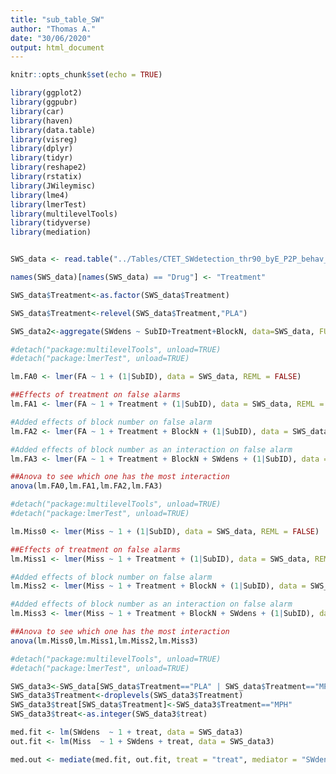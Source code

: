 ```yaml
---
title: "sub_table_SW"
author: "Thomas A."
date: "30/06/2020"
output: html_document
---
```


```r
knitr::opts_chunk$set(echo = TRUE)
```

```r
library(ggplot2)
library(ggpubr)
library(car)
library(haven)
library(data.table)
library(visreg)
library(dplyr)
library(tidyr)
library(reshape2)
library(rstatix)
library(JWileymisc)
library(lme4)
library(lmerTest)
library(multilevelTools)
library(tidyverse)
library(mediation)


SWS_data <- read.table("../Tables/CTET_SWdetection_thr90_byE_P2P_behav_vec_full_v2.txt", header = TRUE, sep = ",", stringsAsFactors = FALSE)

names(SWS_data)[names(SWS_data) == "Drug"] <- "Treatment"

SWS_data$Treatment<-as.factor(SWS_data$Treatment)

SWS_data$Treatment<-relevel(SWS_data$Treatment,"PLA")

SWS_data2<-aggregate(SWdens ~ SubID+Treatment+BlockN, data=SWS_data, FUN=mean)
```
```r
#detach("package:multilevelTools", unload=TRUE)
#detach("package:lmerTest", unload=TRUE)

lm.FA0 <- lmer(FA ~ 1 + (1|SubID), data = SWS_data, REML = FALSE)

##Effects of treatment on false alarms 
lm.FA1 <- lmer(FA ~ 1 + Treatment + (1|SubID), data = SWS_data, REML = FALSE)

#Added effects of block number on false alarm
lm.FA2 <- lmer(FA ~ 1 + Treatment + BlockN + (1|SubID), data = SWS_data, REML = FALSE)

#Added effects of block number as an interaction on false alarm
lm.FA3 <- lmer(FA ~ 1 + Treatment + BlockN + SWdens + (1|SubID), data = SWS_data, REML = FALSE)

##Anova to see which one has the most interaction
anova(lm.FA0,lm.FA1,lm.FA2,lm.FA3)

```

```r
#detach("package:multilevelTools", unload=TRUE)
#detach("package:lmerTest", unload=TRUE)

lm.Miss0 <- lmer(Miss ~ 1 + (1|SubID), data = SWS_data, REML = FALSE)

##Effects of treatment on false alarms 
lm.Miss1 <- lmer(Miss ~ 1 + Treatment + (1|SubID), data = SWS_data, REML = FALSE)

#Added effects of block number on false alarm
lm.Miss2 <- lmer(Miss ~ 1 + Treatment + BlockN + (1|SubID), data = SWS_data, REML = FALSE)

#Added effects of block number as an interaction on false alarm
lm.Miss3 <- lmer(Miss ~ 1 + Treatment + BlockN + SWdens + (1|SubID), data = SWS_data, REML = FALSE)

##Anova to see which one has the most interaction
anova(lm.Miss0,lm.Miss1,lm.Miss2,lm.Miss3)

```


```r
#detach("package:multilevelTools", unload=TRUE)
#detach("package:lmerTest", unload=TRUE)

SWS_data3<-SWS_data[SWS_data$Treatment=="PLA" | SWS_data$Treatment=="MPH",]
SWS_data3$Treatment<-droplevels(SWS_data3$Treatment)
SWS_data3$treat[SWS_data$Treatment]<-SWS_data3$Treatment=="MPH"
SWS_data3$treat<-as.integer(SWS_data3$treat)

med.fit <- lm(SWdens  ~ 1 + treat, data = SWS_data3)
out.fit <- lm(Miss  ~ 1 + SWdens + treat, data = SWS_data3)

med.out <- mediate(med.fit, out.fit, treat = "treat", mediator = "SWdens",robustSE = TRUE, sims = 100)

```

